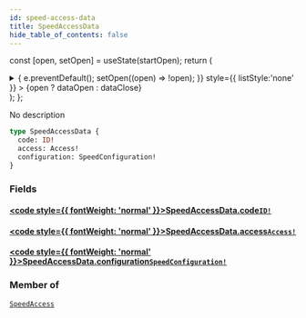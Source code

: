 ```yaml
---
id: speed-access-data
title: SpeedAccessData
hide_table_of_contents: false
---
```






const [open, setOpen] = useState(startOpen);
return (
<details {...(open ? { open: true } : {})} className="details" style={{ border:'none', boxShadow:'none', background:'var(--ifm-background-color)' }}>
<summary
onClick={(e) => {
e.preventDefault();
setOpen((open) => !open);
}}
style={{ listStyle:'none' }} >
{open ? dataOpen : dataClose}
</summary>
{open && children}
</details>
);
};

No description

```graphql
type SpeedAccessData {
  code: ID!
  access: Access!
  configuration: SpeedConfiguration!
}
```

### Fields

#### [<code style={{ fontWeight: 'normal' }}>SpeedAccessData.<b>code</b></code>](#)<Bullet />[`ID!`](/api/scalars/id) <Badge class="badge badge--secondary" text="non-null"/> <Badge class="badge badge--secondary" text="scalar"/>

>

#### [<code style={{ fontWeight: 'normal' }}>SpeedAccessData.<b>access</b></code>](#)<Bullet />[`Access!`](/api/objects/access) <Badge class="badge badge--secondary" text="non-null"/> <Badge class="badge badge--secondary" text="object"/>

>

#### [<code style={{ fontWeight: 'normal' }}>SpeedAccessData.<b>configuration</b></code>](#)<Bullet />[`SpeedConfiguration!`](/api/objects/speed-configuration) <Badge class="badge badge--secondary" text="non-null"/> <Badge class="badge badge--secondary" text="object"/>

>

### Member of

[`SpeedAccess`](/api/objects/speed-access) <Badge class="badge badge--secondary" text="object"/>
